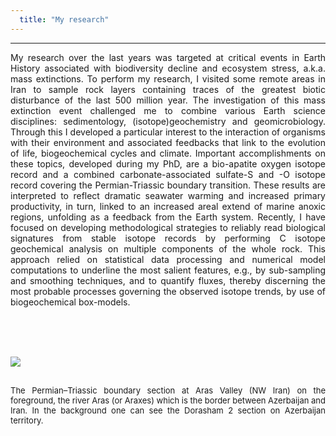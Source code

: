 ```yaml
---
  title: "My research"
---
```


---

<p style="text-align:justify;">
My research over the last years was targeted at critical events in Earth History associated with biodiversity decline and ecosystem stress, a.k.a. mass extinctions.  To perform my research, I visited some remote areas in Iran to sample rock layers containing traces of the greatest biotic disturbance of the last 500 million year. The investigation of this mass extinction event challenged me to combine various Earth science disciplines: sedimentology, (isotope)geochemistry and geomicrobiology. Through this I developed a particular interest to the interaction of organisms with their environment and associated feedbacks that link to the evolution of life, biogeochemical cycles and climate. Important accomplishments on these topics, developed during my PhD, are a bio-apatite oxygen isotope record and a combined carbonate-associated sulfate-S and -O isotope record covering the Permian-Triassic boundary transition. These results are interpreted to reflect dramatic seawater warming and increased primary productivity, in turn, linked to an increased areal extend of marine anoxic regions, unfolding as a feedback from the Earth system. Recently, I have focused on developing methodological strategies to reliably read biological signatures from stable isotope records by performing C isotope geochemical analysis on multiple components of the whole rock. This approach relied on statistical data processing and numerical model computations to underline the most salient features, e.g., by sub-sampling and smoothing techniques, and to quantify fluxes, thereby discerning the most probable processes governing the observed isotope trends, by use of biogeochemical box-models.
</p>

<br>
<br>
<br>

![](images/Arasvalley.png){} 

<p style="text-align:justify;"><font size="2">  
The Permian--Triassic boundary section at Aras Valley (NW Iran) on the foreground, the river Aras (or Araxes)
which is the border between Azerbaijan and Iran. In the background one can see the Dorasham 2 section on Azerbaijan territory. 
</font></p>

<br>
<br>
<br>

